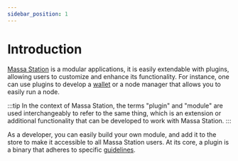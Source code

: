 ```yaml
---
sidebar_position: 1
---
```


# Introduction

[Massa Station](https://github.com/massalabs/station) is a modular applications, it is easily extendable with plugins, allowing users to customize and enhance its functionality. For instance, one can use plugins to develop a [wallet](https://github.com/massalabs/station-massa-wallet) or a node manager that allows you to easily run a node.

:::tip
In the context of Massa Station, the terms "plugin" and "module" are used interchangeably to refer to the same thing, which is an extension or additional functionality that can be developed to work with Massa Station.
:::

As a developer, you can easily build your own module, and add it to the store to make it accessible to all Massa Station users. At its core, a plugin is a binary that adheres to specific [guidelines](./guidelines).